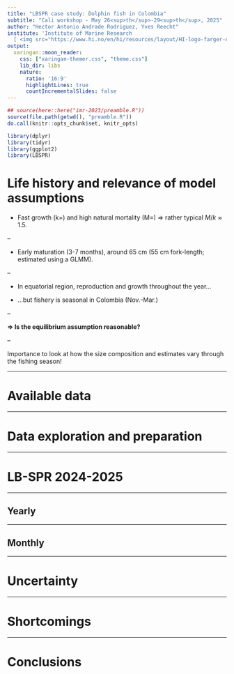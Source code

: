 ```yaml
---
title: "LBSPR case study: Dolphin fish in Colombia"
subtitle: "Cali workshop - May 26<sup>th</sup>-29<sup>th</sup>, 2025"
author: "Hector Antonio Andrade Rodriguez, Yves Reecht"
institute: 'Institute of Marine Research
  [ <img src="https://www.hi.no/en/hi/resources/layout/HI-logo-farger-engelsk.svg/original" alt="Institute of Marine Research" width="55"/>](https://www.hi.no/en)'
output:
  xaringan::moon_reader:
    css: ["xaringan-themer.css", "theme.css"]
    lib_dir: libs
    nature:
      ratio: '16:9'
      highlightLines: true
      countIncrementalSlides: false
---
```


<!-- Layout options and styles -->
```r
## source(here::here("imr-2023/preamble.R"))
source(file.path(getwd(), "preamble.R"))
do.call(knitr::opts_chunk$set, knitr_opts)
```
<!-- Packages to load -->
```r
library(dplyr)
library(tidyr)
library(ggplot2)
library(LBSPR)
```

# Life history and relevance of model assumptions


  * Fast growth (k=) and high natural mortality (M=) => rather typical $M/k \approx 1.5$.

--

  * Early maturation (3-7 months), around 65 cm (55 cm fork-length; estimated using a GLMM).

--

  * In equatorial region, reproduction and growth throughout the year...

  * ...but fishery is seasonal in Colombia (Nov.-Mar.)

--

  **=> Is the equilibrium assumption reasonable?**

--

  Importance to look at how the size composition and estimates vary through the fishing season!

---

# Available data

---

# Data exploration and preparation

---

# LB-SPR 2024-2025

---

## Yearly

---

## Monthly

---

# Uncertainty

---

# Shortcomings

---

# Conclusions




<!-- Local Variables: -->
<!-- coding: utf-8 -->
<!-- ispell-local-dictionary: "english" -->
<!-- fill-column: 100 -->
<!-- End: -->
